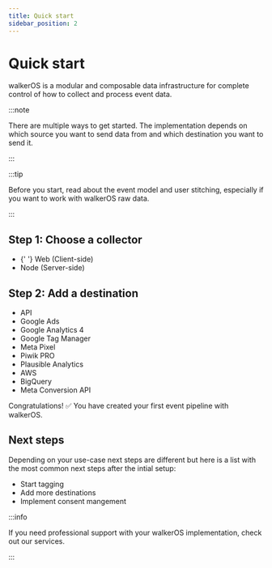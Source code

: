 ```yaml
---
title: Quick start
sidebar_position: 2
---
```



# Quick start

walkerOS is a modular and composable data infrastructure for complete control of
how to collect and process event data.

:::note

There are multiple ways to get started. The implementation depends on
which&nbsp;<Link to="/docs/getting_started/sources">source</Link> you want to
send data from and
which&nbsp;<Link to="/docs/getting_started/destinations">destination</Link> you
want to send it.

:::

:::tip

Before you start, read about
the&nbsp;<Link to="/docs/getting_started/event-model">event model</Link>
and&nbsp;<Link to="/docs/user_stitching">user stitching</Link>, especially if
you want to work with walkerOS raw data.

:::

## Step 1: Choose a collector

- <Link to="/docs/collectors/web-collector/installation">
    {' '}
    Web (Client-side)
  </Link>
- <Link to="/docs/collectors/node-collector/installation">
    Node (Server-side)
  </Link>

## Step 2: Add a destination

- <Link to="/docs/destinations/web/api">API</Link>
- <Link to="/docs/destinations/web/google_ads">Google Ads</Link>
- <Link to="/docs/destinations/web/ga4">Google Analytics 4</Link>
- <Link to="/docs/destinations/web/gtm">Google Tag Manager</Link>
- <Link to="/docs/destinations/web/meta">Meta Pixel</Link>
- <Link to="/docs/destinations/web/piwikpro">Piwik PRO</Link>
- <Link to="/docs/destinations/web/plausible">Plausible Analytics</Link>
- <Link to="/docs/destinations/node/aws">AWS</Link>
- <Link to="/docs/destinations/node/gcp">BigQuery</Link>
- <Link to="/docs/destinations/node/meta">Meta Conversion API</Link>

Congratulations! ✅ You have created your first event pipeline with walkerOS.

## Next steps

Depending on your use-case next steps are different but here is a list with the
most common next steps after the intial setup:

- Start&nbsp;<Link to="/docs/sources/html-tagging">tagging</Link>
- Add
  more&nbsp;<Link to="/docs/getting_started/destinations">destinations</Link>
- Implement&nbsp;<Link to="/docs/consent_management/overview/">consent
  mangement</Link>

:::info

If you need professional support with your walkerOS implementation, check out
our&nbsp;<Link to="/services">services</Link>.

:::
